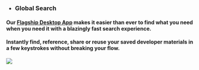 - ### Global Search
#### Our <a href="{{ links.website.home }}">Flagship Desktop App</a> makes it easier than ever to find what you need when you need it with a blazingly fast search experience.
#### Instantly find, reference, share or reuse your saved developer materials in a few keystrokes without breaking your flow.

![](https://storage.googleapis.com/pieces_static_resources/pfd_wiki/GLOBAL_SEARCH.gif)
